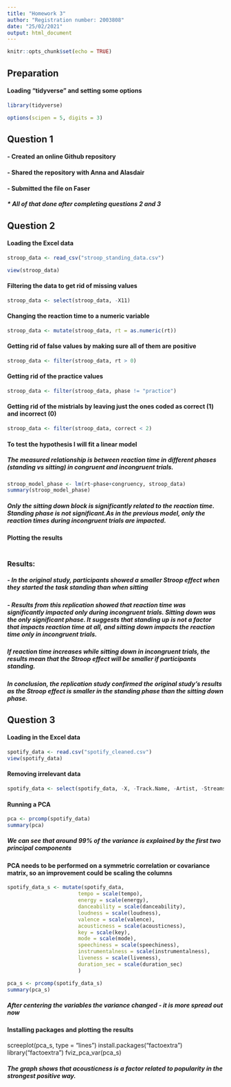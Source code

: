 ```yaml
---
title: "Homework 3"
author: "Registration number: 2003808"
date: "25/02/2021"
output: html_document
---
```


```r
knitr::opts_chunk$set(echo = TRUE)
```


## Preparation

#### Loading "tidyverse" and setting some options

```r
library(tidyverse) 
```

```r
options(scipen = 5, digits = 3) 
```


## Question 1

#### - Created an online Github repository

#### - Shared the repository with Anna and Alasdair

#### - Submitted the file on Faser

##### * All of that done after completing questions 2 and 3


## Question 2

#### Loading the Excel data

```r
stroop_data <- read_csv("stroop_standing_data.csv")
```

```r
view(stroop_data) 
```

#### Filtering the data to get rid of missing values

```r
stroop_data <- select(stroop_data, -X11)
```

#### Changing the reaction time to a numeric variable

```r
stroop_data <- mutate(stroop_data, rt = as.numeric(rt)) 
```

#### Getting rid of false values by making sure all of them are positive

```r
stroop_data <- filter(stroop_data, rt > 0) 
```

#### Getting rid of the practice values

```r
stroop_data <- filter(stroop_data, phase != "practice") 
```

#### Getting rid of the mistrials by leaving just the ones coded as correct (1) and incorrect (0)

```r
stroop_data <- filter(stroop_data, correct < 2) 
```

#### To test the hypothesis I will fit a linear model 
##### The measured relationship is between reaction time in different phases (standing vs sitting) in congruent and incongruent trials.

```r
stroop_model_phase <- lm(rt~phase+congruency, stroop_data)
summary(stroop_model_phase)
```
##### Only the sitting down block is significantly related to the reaction time. Standing phase is not significant.As in the previous model, only the reaction times during incongruent trials are impacted.

#### Plotting the results

```r


```

### Results:

##### - In the original study, participants showed a smaller Stroop effect when they started the task standing than when sitting

##### - Results from this replication showed that reaction time was significantly impacted only during incongruent trials. Sitting down was the only significant phase. It suggests that standing up is not a factor that impacts reaction time at all, and sitting down impacts the reaction time only in incongruent trials. 

##### If reaction time increases while sitting down in incongruent trials, the results mean that the Stroop effect will be smaller if participants standing.

##### In conclusion, the replication study confirmed the original study's results as the Stroop effect is smaller in the standing phase than the sitting down phase.

## Question 3

#### Loading in the Excel data
```r
spotify_data <- read.csv("spotify_cleaned.csv")
view(spotify_data)
```

#### Removing irrelevant data
```r
spotify_data <- select(spotify_data, -X, -Track.Name, -Artist, -Streams, -time_signature)
```

#### Running a PCA
```r
pca <- prcomp(spotify_data) 
summary(pca) 
```
##### We can see that around 99% of the variance is explained by the first two principal components

#### PCA needs to be performed on a symmetric correlation or covariance matrix, so an improvement could be scaling the columns

```r
spotify_data_s <- mutate(spotify_data,
                       tempo = scale(tempo),
                       energy = scale(energy),
                       danceability = scale(danceability),
                       loudness = scale(loudness),
                       valence = scale(valence),
                       acousticness = scale(acousticness),
                       key = scale(key),
                       mode = scale(mode),
                       speechiness = scale(speechiness),
                       instrumentalness = scale(instrumentalness),
                       liveness = scale(liveness),
                       duration_sec = scale(duration_sec)
                       )

pca_s <- prcomp(spotify_data_s)
summary(pca_s)
```

##### After centering the variables the variance changed - it is more spread out now

#### Installing packages and plotting the results
screeplot(pca_s, type = "lines")
install.packages("factoextra")
library("factoextra")
fviz_pca_var(pca_s)

##### The graph shows that acousticness is a factor related to popularity in the strongest positive way.
